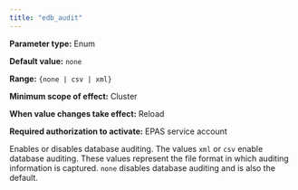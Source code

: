 ```yaml
---
title: "edb_audit"
---
```


<div id="edb_audit" class="registered_link"></div>

**Parameter type:** Enum

**Default value:** `none`

**Range:** `{none | csv | xml}`

**Minimum scope of effect:** Cluster

**When value changes take effect:** Reload

**Required authorization to activate:** EPAS service account

Enables or disables database auditing. The values `xml` or `csv` enable database auditing. These values represent the file format in which auditing information is captured. `none` disables database auditing and is also the default.
